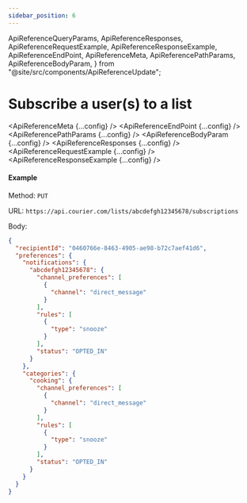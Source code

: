 ```yaml
---
sidebar_position: 6
---
```


  ApiReferenceQueryParams,
  ApiReferenceResponses,
  ApiReferenceRequestExample,
  ApiReferenceResponseExample,
  ApiReferenceEndPoint,
  ApiReferenceMeta,
  ApiReferencePathParams,
  ApiReferenceBodyParam,
} from "@site/src/components/ApiReferenceUpdate";

# Subscribe a user(s) to a list

<ApiReferenceMeta {...config} />
<ApiReferenceEndPoint {...config} />
<ApiReferencePathParams {...config} />
<ApiReferenceBodyParam {...config} />
<ApiReferenceResponses {...config} />
<ApiReferenceRequestExample {...config} />
<ApiReferenceResponseExample {...config} />

#### Example

Method: `PUT`

URL: `https://api.courier.com/lists/abcdefgh12345678/subscriptions`

Body:
​

```json
{
  "recipientId": "0460766e-8463-4905-ae98-b72c7aef41d6",
  "preferences": {
    "notifications": {
      "abcdefgh12345678": {
        "channel_preferences": [
          {
            "channel": "direct_message"
          }
        ],
        "rules": [
          {
            "type": "snooze"
          }
        ],
        "status": "OPTED_IN"
      }
    },
    "categories": {
      "cooking": {
        "channel_preferences": [
          {
            "channel": "direct_message"
          }
        ],
        "rules": [
          {
            "type": "snooze"
          }
        ],
        "status": "OPTED_IN"
      }
    }
  }
}
```
